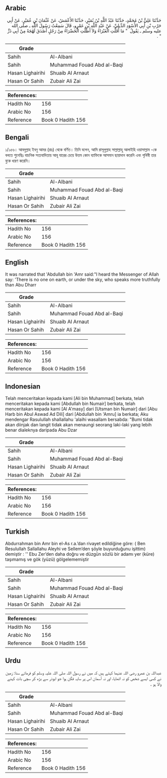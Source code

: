 ## Arabic


<div dir="rtl" lang="ar" style={{fontSize:'larger',backgroundColor:'#f8f9fa',padding:20}}>
حَدَّثَنَا عَلِيُّ بْنُ مُحَمَّدٍ، حَدَّثَنَا عَبْدُ اللَّهِ بْنُ نُمَيْرٍ، حَدَّثَنَا الأَعْمَشُ، عَنْ عُثْمَانَ بْنِ عُمَيْرٍ، عَنْ أَبِي حَرْبِ بْنِ أَبِي الأَسْوَدِ الدِّيلِيِّ، عَنْ عَبْدِ اللَّهِ بْنِ عَمْرٍو، قَالَ سَمِعْتُ رَسُولَ اللَّهِ ـ صلى الله عليه وسلم ـ يَقُولُ ‏ "‏ مَا أَقَلَّتِ الْغَبْرَاءُ وَلاَ أَظَلَّتِ الْخَضْرَاءُ مِنْ رَجُلٍ أَصْدَقَ لَهْجَةً مِنْ أَبِي ذَرٍّ ‏"‏ ‏.‏
</div>
<div style={{backgroundColor:'#f8f9fa',padding:20, marginBottom: 10}}><table> <thead> <tr> <th>Grade</th> <th></th> </tr> </thead> <tbody> <tr><td>Sahih</td><td>Al-Albani</td></tr><tr><td>Sahih</td><td>Muhammad Fouad Abd al-Baqi</td></tr><tr><td>Hasan Lighairihi</td><td>Shuaib Al Arnaut</td></tr><tr><td>Hasan Or Sahih</td><td>Zubair Ali Zai</td></tr></tbody></table><table> <thead> <tr> <th>References:</th> <th></th> </tr> </thead> <tbody><tr><td>Hadith No</td><td>156</td></tr><tr><td>Arabic No</td><td>156</td></tr><tr><td>Reference</td><td>Book 0 Hadith 156</td></tr></tbody></table></div>

## Bengali


<div dir="ltr" lang="bn" style={{fontSize:'larger',backgroundColor:'#f8f9fa',padding:20}}>
১/১৫৬। আবদুল্লাহ ইবনু আমর (রাঃ) থেকে বর্ণিত। তিনি বলেন, আমি রাসূলুল্লাহ সাল্লাল্লাহু আলাইহি ওয়াসাল্লাম -কে বলতে শুনেছিঃ বাচনিক সত্যবাদিতায় আবূ যারের চেয়ে উত্তম কোন ব্যাক্তিকে আসমান ছায়াদান করেনি এবং পৃথিবী তার বুকে ধারণ করেনি।
</div>
<div style={{backgroundColor:'#f8f9fa',padding:20, marginBottom: 10}}><table> <thead> <tr> <th>Grade</th> <th></th> </tr> </thead> <tbody> <tr><td>Sahih</td><td>Al-Albani</td></tr><tr><td>Sahih</td><td>Muhammad Fouad Abd al-Baqi</td></tr><tr><td>Hasan Lighairihi</td><td>Shuaib Al Arnaut</td></tr><tr><td>Hasan Or Sahih</td><td>Zubair Ali Zai</td></tr></tbody></table><table> <thead> <tr> <th>References:</th> <th></th> </tr> </thead> <tbody><tr><td>Hadith No</td><td>156</td></tr><tr><td>Arabic No</td><td>156</td></tr><tr><td>Reference</td><td>Book 0 Hadith 156</td></tr></tbody></table></div>

## English


<div dir="ltr" lang="en" style={{fontSize:'larger',backgroundColor:'#f8f9fa',padding:20}}>
It was narrated that 'Abdullah bin 'Amr said:"I heard the Messenger of Allah say: 'There is no one on earth, or under the sky, who speaks more truthfully than Abu Dharr
</div>
<div style={{backgroundColor:'#f8f9fa',padding:20, marginBottom: 10}}><table> <thead> <tr> <th>Grade</th> <th></th> </tr> </thead> <tbody> <tr><td>Sahih</td><td>Al-Albani</td></tr><tr><td>Sahih</td><td>Muhammad Fouad Abd al-Baqi</td></tr><tr><td>Hasan Lighairihi</td><td>Shuaib Al Arnaut</td></tr><tr><td>Hasan Or Sahih</td><td>Zubair Ali Zai</td></tr></tbody></table><table> <thead> <tr> <th>References:</th> <th></th> </tr> </thead> <tbody><tr><td>Hadith No</td><td>156</td></tr><tr><td>Arabic No</td><td>156</td></tr><tr><td>Reference</td><td>Book 0 Hadith 156</td></tr></tbody></table></div>

## Indonesian


<div dir="ltr" lang="id" style={{fontSize:'larger',backgroundColor:'#f8f9fa',padding:20}}>
Telah menceritakan kepada kami [Ali bin Muhammad] berkata, telah menceritakan kepada kami [Abdullah bin Numair] berkata, telah menceritakan kepada kami [Al A'masy] dari [Utsman bin Numair] dari [Abu Harb bin Abul Aswad Ad Dili] dari [Abdullah bin 'Amru] ia berkata; Aku mendengar Rasulullah shallallahu 'alaihi wasallam bersabda: "Bumi tidak akan diinjak dan langit tidak akan menaungi seorang laki-laki yang lebih benar dialeknya daripada Abu Dzar
</div>
<div style={{backgroundColor:'#f8f9fa',padding:20, marginBottom: 10}}><table> <thead> <tr> <th>Grade</th> <th></th> </tr> </thead> <tbody> <tr><td>Sahih</td><td>Al-Albani</td></tr><tr><td>Sahih</td><td>Muhammad Fouad Abd al-Baqi</td></tr><tr><td>Hasan Lighairihi</td><td>Shuaib Al Arnaut</td></tr><tr><td>Hasan Or Sahih</td><td>Zubair Ali Zai</td></tr></tbody></table><table> <thead> <tr> <th>References:</th> <th></th> </tr> </thead> <tbody><tr><td>Hadith No</td><td>156</td></tr><tr><td>Arabic No</td><td>156</td></tr><tr><td>Reference</td><td>Book 0 Hadith 156</td></tr></tbody></table></div>

## Turkish


<div dir="ltr" lang="tr" style={{fontSize:'larger',backgroundColor:'#f8f9fa',padding:20}}>
Abdurrahman bin Amr bin el-As r.a.’dan rivayet edildiğine göre: ( Ben Resulullah Sallallahu Aleyhi ve Sellem’den şöyle buyurduğunu işittim) demiştir : '' Ebu Zer’den daha doğru ve düzgün sözlü bir adamı yer (küre) taşımamış ve gök (yüzü) gölgelememiştir
</div>
<div style={{backgroundColor:'#f8f9fa',padding:20, marginBottom: 10}}><table> <thead> <tr> <th>Grade</th> <th></th> </tr> </thead> <tbody> <tr><td>Sahih</td><td>Al-Albani</td></tr><tr><td>Sahih</td><td>Muhammad Fouad Abd al-Baqi</td></tr><tr><td>Hasan Lighairihi</td><td>Shuaib Al Arnaut</td></tr><tr><td>Hasan Or Sahih</td><td>Zubair Ali Zai</td></tr></tbody></table><table> <thead> <tr> <th>References:</th> <th></th> </tr> </thead> <tbody><tr><td>Hadith No</td><td>156</td></tr><tr><td>Arabic No</td><td>156</td></tr><tr><td>Reference</td><td>Book 0 Hadith 156</td></tr></tbody></table></div>

## Urdu


<div dir="rtl" lang="ur" style={{fontSize:'larger',backgroundColor:'#f8f9fa',padding:20}}>
عبداللہ بن عمرو رضی اللہ عنہما کہتے ہیں کہ میں نے رسول اللہ صلی اللہ علیہ وسلم کو فرماتے سنا: زمین نے کسی ایسے شخص کو نہ اٹھایا، اور نہ آسمان اس پر سایہ فگن ہوا جو ابوذر سے بڑھ کر سچی بات کہنے والا ہو ۔
</div>
<div style={{backgroundColor:'#f8f9fa',padding:20, marginBottom: 10}}><table> <thead> <tr> <th>Grade</th> <th></th> </tr> </thead> <tbody> <tr><td>Sahih</td><td>Al-Albani</td></tr><tr><td>Sahih</td><td>Muhammad Fouad Abd al-Baqi</td></tr><tr><td>Hasan Lighairihi</td><td>Shuaib Al Arnaut</td></tr><tr><td>Hasan Or Sahih</td><td>Zubair Ali Zai</td></tr></tbody></table><table> <thead> <tr> <th>References:</th> <th></th> </tr> </thead> <tbody><tr><td>Hadith No</td><td>156</td></tr><tr><td>Arabic No</td><td>156</td></tr><tr><td>Reference</td><td>Book 0 Hadith 156</td></tr></tbody></table></div>